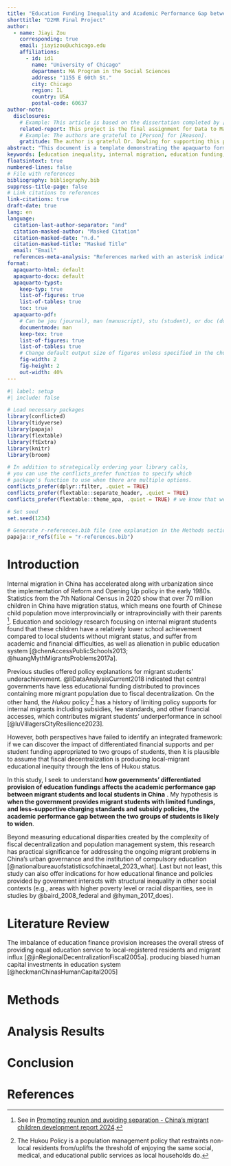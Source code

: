 ```yaml
---
title: "Education Funding Inequality and Academic Performance Gap between Migrant and Local Students in China"
shorttitle: "D2MR Final Project"
author:
  - name: Jiayi Zou
    corresponding: true
    email: jiayizou@uchicago.edu
    affiliations:
      - id: id1
        name: "University of Chicago"
        department: MA Program in the Social Sciences
        address: "1155 E 60th St."
        city: Chicago
        region: IL
        country: USA
        postal-code: 60637
author-note:
  disclosures:
    # Example: This article is based on the dissertation completed by [citation].  
    related-report: This project is the final assignment for Data to Manuscript in R (D2MR) instructed by Dr. Natalie Dowling. It also serves as an interim result of Jiayi Zou's MA thesis project. 
    # Example: The authors are grateful to [Person] for [Reason].
    gratitude: The author is grateful Dr. Dowling for supporting this project and offering guidance throughout the quarter.
abstract: "This document is a template demonstrating the apaquarto format. It includes examples of how to create figures and tables, as well as how to reference them in the text. The document is written in Quarto, a system for creating documents with R Markdown. The apaquarto extension provides a template for creating APA7-formatted manuscripts."
keywords: [education inequality, internal migration, education funding, fiscal decentralization]
floatsintext: true
numbered-lines: false
# File with references
bibliography: bibliography.bib
suppress-title-page: false
# Link citations to references
link-citations: true
draft-date: true
lang: en
language:
  citation-last-author-separator: "and"
  citation-masked-author: "Masked Citation"
  citation-masked-date: "n.d."
  citation-masked-title: "Masked Title"
  email: "Email"
  references-meta-analysis: "References marked with an asterisk indicate studies included in the meta-analysis."
format:
  apaquarto-html: default
  apaquarto-docx: default
  apaquarto-typst: 
    keep-typ: true
    list-of-figures: true
    list-of-tables: true
    toc: true
  apaquarto-pdf:
    # Can be jou (journal), man (manuscript), stu (student), or doc (document)
    documentmode: man
    keep-tex: true
    list-of-figures: true
    list-of-tables: true
    # Change default output size of figures unless specified in the chunk
    fig-width: 2
    fig-height: 2
    out-width: 40%
---
```


```r
#| label: setup
#| include: false

# Load necessary packages
library(conflicted)
library(tidyverse)
library(papaja)
library(flextable)
library(ftExtra)
library(knitr)
library(broom)

# In addition to strategically ordering your library calls, 
# you can use the conflicts_prefer function to specify which 
# package's function to use when there are multiple options.
conflicts_prefer(dplyr::filter, .quiet = TRUE)
conflicts_prefer(flextable::separate_header, .quiet = TRUE)
conflicts_prefer(flextable::theme_apa, .quiet = TRUE) # we know that we never want the papaja one!

# Set seed
set.seed(1234)

# Generate r-references.bib file (see explanation in the Methods section)
papaja::r_refs(file = "r-references.bib")

```

# Introduction
Internal migration in China has accelerated along with urbanization since the implementation of Reform and Opening Up policy in the early 1980s. Statistics from the 7th National Census in 2020 show that over 70 million children in China have migration status, which means one fourth of Chinese child population move interprovincially or intraprovincially with their parents ^[See in [Promoting reunion and avoiding separation - China's migrant children development report 2024](https://www.163.com/dy/article/JHFCU34705560ZWH.html).]. Education and sociology research focusing on internal migrant students found that these children have a relatively lower school achievement compared to local students without migrant status, and suffer from academic and financial difficulties, as well as alienation in public education system [@chenAccessPublicSchools2013; @huangMythMigrantsProblems2017a].

Previous studies offered policy explanations for migrant students’ underachievement. @liDataAnalysisCurrent2018 indicated that central governments have less educational funding distributed to provinces containing more migrant population due to fiscal decentralization. On the other hand, the *Hukou* policy ^[The Hukou Policy is a population management policy that restraints non-local residents from/uplifts the threshold of enjoying the same social, medical, and educational public services as local households do.] has a history of limiting policy supports for internal migrants including subsidies, fee standards, and other financial accesses, which contributes migrant students’ underperformance in school [@luVillagersCityResilience2023]. 

However, both perspectives have failed to identify an integrated framework: if we can discover the impact of differentiated financial supports and per student funding appropriated to two groups of students, then it is plausible to assume that fiscal decentralization is producing local-migrant educational inequity through the lens of Hukou status.

In this study, I seek to understand **how governments’ differentiated provision of education fundings affects the academic performance gap between migrant students and local students in China** . My hypothesis is **when the government provides migrant students with limited fundings, and less-supportive charging standards and subsidy policies, the academic performance gap between the two groups of students is likely to widen**. 

Beyond measuring educational disparities created by the complexity of fiscal decentralization and population management system, this research has practical significance for addressing the ongoing migrant problems in China’s urban governance and the institution of compulsory education [@nationalbureauofstatisticsofchinaetal_2023_what]. Last but not least, this study can also offer indications for how educational finance and policies provided by government interacts with structural inequality in other social contexts (e.g., areas with higher poverty level or racial disparities, see in studies by @baird_2008_federal and @hyman_2017_does).

# Literature Review 

The imbalance of education finance provision increases the overall stress of providing equal education service to local-registered residents and migrant influx [@jinRegionalDecentralizationFiscal2005a]. 
producing biased human capital investments in education system [@heckmanChinasHumanCapital2005]

# Methods



# Analysis Results

# Conclusion

\clearpage
# References
